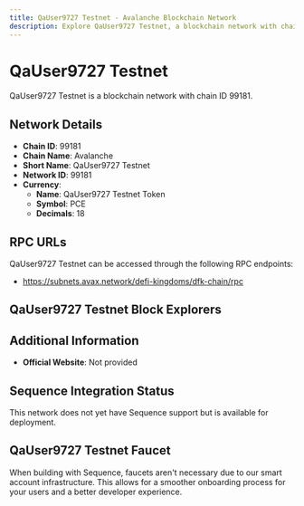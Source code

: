 ```yaml
--- 
title: QaUser9727 Testnet - Avalanche Blockchain Network
description: Explore QaUser9727 Testnet, a blockchain network with chain ID 99181. Learn about its native currency, QaUser9727 Testnet Token, and how to interact with the network.
---
```


# QaUser9727 Testnet

QaUser9727 Testnet is a blockchain network with chain ID 99181.

## Network Details

- **Chain ID**: 99181
- **Chain Name**: Avalanche
- **Short Name**: QaUser9727 Testnet
- **Network ID**: 99181
- **Currency**: 
  - **Name**: QaUser9727 Testnet Token
  - **Symbol**: PCE
  - **Decimals**: 18

## RPC URLs

QaUser9727 Testnet can be accessed through the following RPC endpoints:

- https://subnets.avax.network/defi-kingdoms/dfk-chain/rpc

## QaUser9727 Testnet Block Explorers



## Additional Information

- **Official Website**: Not provided

## Sequence Integration Status

This network does not yet have Sequence support but is available for deployment.

## QaUser9727 Testnet Faucet

When building with Sequence, faucets aren't necessary due to our smart account infrastructure. This allows for a smoother onboarding process for your users and a better developer experience.
